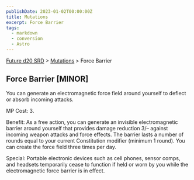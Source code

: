 ```yaml
---
publishDate: 2023-01-02T00:00:00Z
title: Mutations
excerpt: Force Barrier
tags:
  - markdown
  - conversion
  - Astro
---
```






[Future d20 SRD](/#futureD20) > [Mutations](future-d20-srd-mutations-index) > Force Barrier




## Force Barrier [MINOR]


You can generate an electromagnetic force field around yourself to deflect or absorb incoming attacks.


MP Cost: 3.


Benefit: As a free action, you can generate an invisible electromagnetic barrier around yourself that provides damage reduction 3/– against incoming weapon attacks and force effects. The barrier lasts a number of rounds equal to your current Constitution modifier (minimum 1 round). You can create the force field three times per day.


Special: Portable electronic devices such as cell phones, sensor comps, and headsets temporarily cease to function if held or worn by you while the electromagnetic force barrier is in effect.




